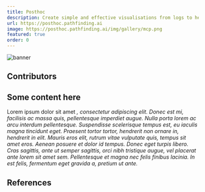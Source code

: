 ```yaml
---
title: Posthoc
description: Create simple and effective visualisations from logs to help you understand search.
url: https://posthoc.pathfinding.ai
image: https://posthoc.pathfinding.ai/img/gallery/mcp.png
featured: true
order: 0
---
```



![banner](/assets/posthoc-wide.png)

## Contributors

<Grid class="not-prose my-4 gap-8" width={200}>
  <Member id="kzheng" />
  <Member id="dharabor" />
  <MemberCard
    member={{
      title: "Michael Wybrow",
      description: "Associate Professor",
      image:
        "https://research.monash.edu/files-asset/248360374/profile+photo?w=160&f=webp",
    }}
  />
</Grid>

## Some content here

Lorem ipsum dolor sit amet <Cite source="antsfeld12" />, consectetur adipiscing elit.
Donec est mi, facilisis ac massa quis, pellentesque imperdiet augue. Nulla porta
lorem ac arcu interdum pellentesque. Suspendisse scelerisque tempus est, eu
iaculis magna tincidunt eget. Praesent tortor tortor, hendrerit non ornare in,
hendrerit in elit. Mauris eros elit, rutrum vitae vulputate quis, tempus sit
amet eros. Aenean posuere et dolor id tempus. Donec eget turpis libero. Cras
sagittis, ante ut semper sagittis, orci nibh tristique augue, vel placerat ante
lorem sit amet sem. Pellentesque et magna nec felis finibus lacinia. In est
felis, fermentum eget gravida a, pretium ut ante.

## References

<Cite source="antsfeld12" variant="block" />
